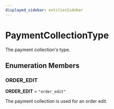 ```yaml
---
displayed_sidebar: entitiesSidebar
---
```



# PaymentCollectionType

The payment collection's type.

## Enumeration Members

### ORDER\_EDIT

 **ORDER\_EDIT** = ``"order_edit"``

The payment collection is used for an order edit.
